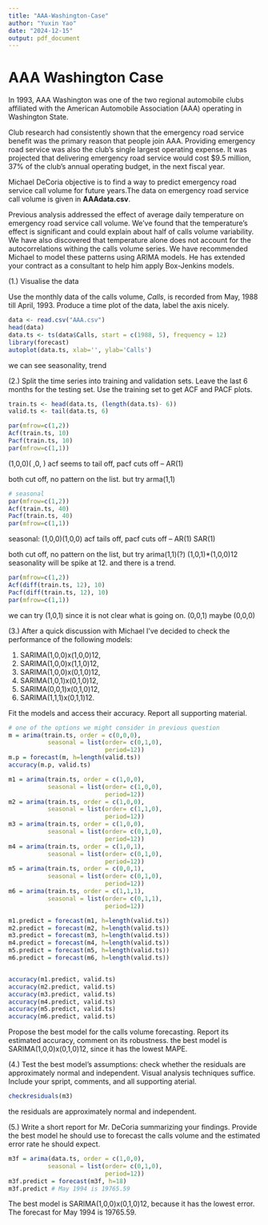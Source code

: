 ```yaml
---
title: "AAA-Washington-Case"
author: "Yuxin Yao"
date: "2024-12-15"
output: pdf_document
---
```


# AAA Washington Case

In 1993, AAA Washington was one of the two regional automobile clubs affiliated with the American Automobile Association (AAA) operating in Washington State.

Club research had consistently shown that the emergency road service benefit was the primary reason that people join AAA. Providing emergency road service was also the club's single largest operating expense. It was projected that delivering emergency road service would cost $9.5 million, 37% of the club's annual operating budget, in the next fiscal year. 

Michael DeCoria objective is to find a way to predict emergency road service call volume for future years.The data on emergency road service call volume is given in **AAAdata.csv**. 

Previous analysis addressed the effect of average daily temperature on emergency road service call volume. We've found that the temperature's effect is significant and could explain about half of calls volume variability. We have also discovered that temperature alone does not account for the autocorrelations withing the calls volume series. We have recommended Michael to model these patterns using ARIMA models. He has extended your contract as a consultant to help him apply Box-Jenkins models.

(1.) Visualise the data

Use the monthly data of the calls volume, _Calls_, is recorded from May, 1988 till April, 1993. Produce a time plot of the data, label the axis nicely. 
```r
data <- read.csv("AAA.csv")
head(data)
data.ts <- ts(data$Calls, start = c(1988, 5), frequency = 12)
library(forecast)
autoplot(data.ts, xlab='', ylab='Calls')
```
we can see seasonality, trend

(2.) Split the time series into training and validation sets. Leave the last 6 months for the testing set. Use the training set to get ACF and PACF plots. 
```r
train.ts <- head(data.ts, (length(data.ts)- 6))
valid.ts <- tail(data.ts, 6)
```

```r
par(mfrow=c(1,2))
Acf(train.ts, 10)
Pacf(train.ts, 10)
par(mfrow=c(1,1))
```
(1,0,0)( ,0, ) 
acf seems to tail off, pacf cuts off -- AR(1)

both cut off, no pattern on the list.
but try arma(1,1)

```r
# seasonal
par(mfrow=c(1,2))
Acf(train.ts, 40)
Pacf(train.ts, 40)
par(mfrow=c(1,1))
```
seasonal:
(1,0,0)(1,0,0)
acf tails off, pacf cuts off -- AR(1)
SAR(1)


both cut off, no pattern on the list, 
but try arima(1,1)(?) 
(1,0,1)*(1,0,0)12
seasonality will be spike at 12. and there is a trend.

```r
par(mfrow=c(1,2))
Acf(diff(train.ts, 12), 10)
Pacf(diff(train.ts, 12), 10)
par(mfrow=c(1,1))
```
we can try (1,0,1) since it is not clear what is going on.
(0,0,1) maybe
(0,0,0)

(3.) After a quick discussion with Michael I've decided to check the performance of the following models:

(@) SARIMA(1,0,0)x(1,0,0)12, 
(@) SARIMA(1,0,0)x(1,1,0)12, 
(@) SARIMA(1,0,0)x(0,1,0)12, 
(@) SARIMA(1,0,1)x(0,1,0)12, 
(@) SARIMA(0,0,1)x(0,1,0)12,
(@) SARIMA(1,1,1)x(0,1,1)12.

Fit the models and access their accuracy. Report all supporting material. 
```r
# one of the options we might consider in previous question
m = arima(train.ts, order = c(0,0,0), 
           seasonal = list(order= c(0,1,0), 
                           period=12))
m.p = forecast(m, h=length(valid.ts))
accuracy(m.p, valid.ts)

m1 = arima(train.ts, order = c(1,0,0), 
           seasonal = list(order= c(1,0,0), 
                           period=12))
m2 = arima(train.ts, order = c(1,0,0), 
           seasonal = list(order= c(1,1,0), 
                           period=12))
m3 = arima(train.ts, order = c(1,0,0), 
           seasonal = list(order= c(0,1,0), 
                           period=12))
m4 = arima(train.ts, order = c(1,0,1), 
           seasonal = list(order= c(0,1,0), 
                           period=12))
m5 = arima(train.ts, order = c(0,0,1), 
           seasonal = list(order= c(0,1,0), 
                           period=12))
m6 = arima(train.ts, order = c(1,1,1), 
           seasonal = list(order= c(0,1,1), 
                           period=12))

m1.predict = forecast(m1, h=length(valid.ts))
m2.predict = forecast(m2, h=length(valid.ts))
m3.predict = forecast(m3, h=length(valid.ts))
m4.predict = forecast(m4, h=length(valid.ts))
m5.predict = forecast(m5, h=length(valid.ts))
m6.predict = forecast(m6, h=length(valid.ts))


accuracy(m1.predict, valid.ts)
accuracy(m2.predict, valid.ts)
accuracy(m3.predict, valid.ts)
accuracy(m4.predict, valid.ts)
accuracy(m5.predict, valid.ts)
accuracy(m6.predict, valid.ts)
```
Propose the best model for the calls volume forecasting. Report its estimated accuracy, comment on its robustness.
the best model is SARIMA(1,0,0)x(0,1,0)12, since it has the lowest MAPE.


(4.) Test the best model's assumptions: check whether the residuals are approximately normal and independent. Visual analysis techniques suffice. Include your spript, comments, and all supporting aterial.
```r
checkresiduals(m3)
```
the residuals are approximately normal and independent. 

(5.) Write a short report for Mr. DeCoria summarizing your findings. Provide the best model he should use to forecast the calls volume and the estimated error rate he should expect. 
```r
m3f = arima(data.ts, order = c(1,0,0), 
           seasonal = list(order= c(0,1,0), 
                           period=12))
m3f.predict = forecast(m3f, h=18)
m3f.predict # May 1994 is 19765.59
```
The best model is SARIMA(1,0,0)x(0,1,0)12, because it has the lowest error. The forecast for May 1994 is 19765.59.


